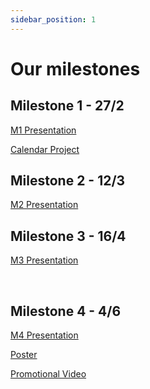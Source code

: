 ```yaml
---
sidebar_position: 1
---
```



# Our milestones

## Milestone 1 - 27/2

[M1 Presentation](/pdf/M1_-_DSD_Presentation.pdf)

[Calendar Project](/pdf/Calendar_PI.pdf)

## Milestone 2 - 12/3

[M2 Presentation](/pdf/M2_-_DSD_Presentation.pdf)

## Milestone 3 - 16/4

[M3 Presentation](/pdf/M3_-_DSD_Presentation.pdf)

<ReactPlayer playing controls url='videos/PI_M3_demo.mp4' />  

<br/>

## Milestone 4 - 4/6

[M4 Presentation](/pdf/M3_-_DSD_Presentation.pdf)

[Poster](/pdf/Dissertacoes-poster.pdf)

<a href="https://drive.google.com/file/d/1Q7WoamH_xf4PDZQqvjvMVW2f7Hyd6bId/view?usp=drive_link">Promotional Video</a>